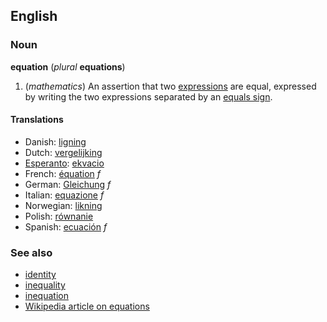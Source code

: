 ==English==
===Noun===
'''equation''' (''plural'' '''equations''')

#(''mathematics'') An assertion that two [[expression]]s are equal, expressed by writing the two expressions separated by an [[equals sign]].

====Translations====
*Danish: [[ligning]]
*Dutch: [[vergelijking]]
*[[Esperanto]]: [[ekvacio]]
*French: [[équation]] ''f''
*German: [[Gleichung]] ''f''
*Italian: [[equazione]] ''f''
*Norwegian: [[likning]]
*Polish: [[równanie]]
*Spanish: [[ecuación]] ''f''

===See also===
*[[identity]]
*[[inequality]]
*[[inequation]]
*[[w:Equation|Wikipedia article on equations]]